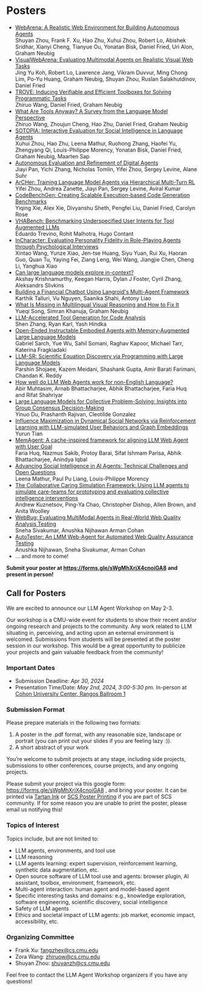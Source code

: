 # Posters

* [WebArena: A Realistic Web Environment for Building Autonomous Agents](https://arxiv.org/abs/2307.13854)\
Shuyan Zhou, Frank F. Xu, Hao Zhu, Xuhui Zhou, Robert Lo, Abishek Sridhar, Xianyi Cheng, Tianyue Ou, Yonatan Bisk, Daniel Fried, Uri Alon, Graham Neubig
* [VisualWebArena: Evaluating Multimodal Agents on Realistic Visual Web Tasks](https://arxiv.org/abs/2401.13649)\
Jing Yu Koh, Robert Lo, Lawrence Jang, Vikram Duvvur, Ming Chong Lim, Po-Yu Huang, Graham Neubig, Shuyan Zhou, Ruslan Salakhutdinov, Daniel Fried
* [TROVE: Inducing Verifiable and Efficient Toolboxes for Solving Programmatic Tasks](https://arxiv.org/pdf/2401.12869.pdf)\
Zhiruo Wang, Daniel Fried, Graham Neubig
* [What Are Tools Anyway? A Survey from the Language Model Perspective](https://arxiv.org/abs/2403.15452)\
Zhiruo Wang, Zhoujun Cheng, Hao Zhu, Daniel Fried, Graham Neubig
* [SOTOPIA: Interactive Evaluation for Social Intelligence in Language Agents](https://arxiv.org/abs/2310.11667)\
Xuhui Zhou, Hao Zhu, Leena Mathur, Ruohong Zhang, Haofei Yu, Zhengyang Qi, Louis-Philippe Morency, Yonatan Bisk, Daniel Fried, Graham Neubig, Maarten Sap
* [Autonomous Evaluation and Refinement of Digital Agents](https://arxiv.org/abs/2404.06474)\
Jiayi Pan, Yichi Zhang, Nicholas Tomlin, Yifei Zhou, Sergey Levine, Alane Suhr
* [ArCHer: Training Language Model Agents via Hierarchical Multi-Turn RL](https://arxiv.org/abs/2402.19446)\
Yifei Zhou, Andrea Zanette, Jiayi Pan, Sergey Levine, Aviral Kumar
* [CodeBenchGen: Creating Scalable Execution-based Code Generation Benchmarks](https://arxiv.org/abs/2404.00566)\
Yiqing Xie, Alex Xie, Divyanshu Sheth, Pengfei Liu, Daniel Fried, Carolyn Rose
* [VHABench: Benchmarking Underspecified User Intents for Tool Augmented LLMs](https://drive.google.com/open?id=1tdYG84X6z_ctKXt9yNQqQSjkOdZ6HXHm)\
Eduardo Trevino, Rohit Malhotra, Hugo Contant
* [InCharacter: Evaluating Personality Fidelity in Role-Playing Agents through Psychological Interviews](https://drive.google.com/open?id=16sZk_yWDaLLYUj62AAxyOlF9XWHG91IF)\
Xintao Wang, Yunze Xiao, Jen-tse Huang, Siyu Yuan, Rui Xu, Haoran Guo, Quan Tu, Yaying Fei, Ziang Leng, Wei Wang, Jiangjie Chen, Cheng Li, Yanghua Xiao
* [Can large language models explore in-context?](https://drive.google.com/open?id=1C9cPjV875I--fxlWvLd8XfiIP8S9O1WV)\
Akshay Krishnamurthy, Keegan Harris, Dylan J Foster, Cyril Zhang, Aleksandrs Slivkins
* [Building a Financial Chatbot Using Langroid's Multi-Agent Framework](https://drive.google.com/open?id=1pwx0-GeWc3-JkpmjmJQ_GWGxCO0tlyAn)\
Karthik Talluri, Vu Nguyen, Saanika Shahi, Antony Liao
* [What Is Missing in Multilingual Visual Reasoning and How to Fix It](https://drive.google.com/open?id=1tQVVvGVCPxseZ7nHGnOiRp_hUIJOIuV2)\
Yueqi Song, Simran Khanuja, Graham Neubig
* [LLM-Accelerated Tool Generation for Code Analysis](https://drive.google.com/open?id=18Igl5o-HW1YYuKNQpTcED2C2QBCuSt-y)\
Shen Zhang, Ryan Karl, Yash Hindka
* [Open-Ended Instructable Embodied Agents with Memory-Augmented Large Language Models](https://drive.google.com/open?id=1IOQccWyO619uN3ztfXqNavNHTwHdOHQd)\
Gabriel Sarch, Yue Wu, Sahil Somani, Raghav Kapoor, Michael Tarr, Katerina Fragkiadaki
* [LLM-SR: Scientific Equation Discovery via Programming with Large Language Models](https://drive.google.com/open?id=1siG5_rS3XZN4naRTBDbPh2XcN_ax9hb4)\
Parshin Shojaee, Kazem Meidani, Shashank Gupta, Amir Barati Farimani, Chandan K. Reddy
* [How well do LLM Web Agents work for non-English Language?](https://drive.google.com/open?id=1Qk3qLlRr2KUrko5iIbacQJlCZv-mghYE)\
Abir Muhtasim, Arnab Bhattacharjee, Abhik Bhattacharjee, Faria Huq and Rifat Shahriyar
* [Large Language Models for Collective Problem-Solving: Insights into Group Consensus Decision-Making](https://drive.google.com/open?id=1Hao_9xbFeCMeRLn4WR3t732WPY0YMW37)\
Yinuo Du, Prashanth Rajivan, Cleotilde Gonzalez
* [Influence Maximization in Dynamical Social Networks via Reinforcement Learning with LLM-simulated User Behaviors and Graph Embeddings](https://drive.google.com/open?id=1SvH9mEGmiBuI0M0bAxhdCohgJ7-3qQnG)\
Yurun Tian
* [MemAgent: A cache-inspired framework for aligning LLM Web Agent with User Goal](https://drive.google.com/open?id=1P7w02nIil8xuGSDAWNZOrFWWaNgXqPMF)\
Faria Huq, Nazmus Sakib, Protoy Barai, Sifat Ishmam Parisa, Abhik Bhattacharjee, Anindya Iqbal
* [Advancing Social Intelligence in AI Agents:  Technical Challenges and Open Questions](https://arxiv.org/abs/2404.11023)\
Leena Mathur, Paul Pu Liang, Louis-Philippe Morency
* [The Collaborative Caring Simulation Framework: Using LLM agents to simulate care-teams for prototyping and evaluating collective intelligence interventions](https://drive.google.com/open?id=1pbhjwsWSyR0ygjwrOchbsYLxkDd_Xd1P)\
Andrew Kuznetsov, Ping-Ya Chao, Christopher Dishop, Allen Brown, and Anita Woolley
* [WebBug: Evaluating MultiModal Agents in Real-World Web Quality Analysis Testing](https://drive.google.com/file/d/1DIWxolQIQa9Gk_-Q0qR8bsg5LzR8DBKN/view?usp=sharing)\
Sneha Sivakumar, Anushka Nijhawan Arman Cohan
* [AutoTester: An LMM Web-Agent for Automated Web Quality Assurance Testing](https://drive.google.com/file/d/1Jq6IXQWoSDkDwIrgCtebHV_GlItrFMIt/view?usp=sharing)\
Anushka Nijhawan, Sneha Sivakumar, Arman Cohan
* ... and more to come!

**Submit your poster at https://forms.gle/sWgMhXrjX4cnoiGA8 and present in person!**

## Call for Posters

We are excited to announce our LLM Agent Workshop on May 2-3.

Our workshop is a CMU-wide event for students to show their recent and/or ongoing research and projects to the community. Any work related to LLM situating in, perceiving, and acting upon an external environment is welcomed. 
Submissions from students will be presented at the poster session in our workshop. This would be a great opportunity to publicize your projects and gain valuable feedback from the community!

### Important Dates
* Submission Deadline: *Apr 30, 2024*
* Presentation Time/Date: *May 2nd, 2024, 3:00-5:30 pm*. In-person at [Cohon University Center, Rangos Ballroom 1](https://www.cmu.edu/cohon-university-center/images/floor-plans/CUC_2.pdf)


### Submission Format
Please prepare materials in the following two formats:
1. A poster in the .pdf format, with any reasonable size, landscape or portrait (you can print out your slides if you are feeling lazy :)).
2. A short abstract of your work

You’re welcome to submit projects at any stage, including side projects, submissions to other conferences, course projects, and any ongoing projects.

Please submit your project via this google form: https://forms.gle/sWgMhXrjX4cnoiGA8 , and bring your poster. It can be printed via [Tartan Ink](https://www.cmu.edu/tartanink/) or [SCS Poster Printing](https://computing.cs.cmu.edu/desktop/printing-posters) if you are part of SCS community. If for some reason you are unable to print the poster, please email us notifying this!


### Topics of Interest
Topics include, but are not limited to:

* LLM agents, environments, and tool use
* LLM reasoning
* LLM agents learning: expert supervision, reinforcement learning, synthetic data augmentation, etc.
* Open source software of LLM tool use and agents: browser plugin, AI assistant, toolbox, environment, framework, etc.
* Multi-agent interaction: human agent and model-based agent
* Specific interesting tasks and domains: e.g., knowledge exploration, software engineering, scientific discovery, social intelligence
* Safety of LLM agents
* Ethics and societal impact of LLM agents: job market, economic impact, accessibility, etc.

### Organizing Committee

* Frank Xu: fangzhex@cs.cmu.edu
* Zora Wang: zhiruow@cs.cmu.edu
* Shuyan Zhou: shuyanzh@cs.cmu.edu

Feel free to contact the LLM Agent Workshop organizers if you have any questions!

